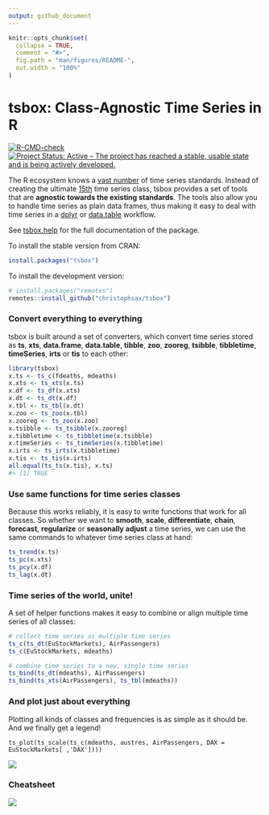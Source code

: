 ```yaml
---
output: github_document
---
```


<!-- README.md is generated from README.Rmd. Please edit that file -->

```r
knitr::opts_chunk$set(
  collapse = TRUE,
  comment = "#>",
  fig.path = "man/figures/README-",
  out.width = "100%"
)
```

# tsbox: Class-Agnostic Time Series in R

<!-- badges: start -->
[![R-CMD-check](https://github.com/christophsax/tsbox/workflows/R-CMD-check/badge.svg)](https://github.com/christophsax/tsbox/actions)
[![Project Status: Active – The project has reached a stable, usable state and is being actively developed.](https://www.repostatus.org/badges/latest/active.svg)](https://www.repostatus.org/#active)
<!-- badges: end -->

The R ecosystem knows a [vast
number](https://CRAN.R-project.org/view=TimeSeries)  of time series
standards. Instead of creating the ultimate [15th](https://xkcd.com/927/) time
series class, tsbox provides a set of tools that are **agnostic towards the
existing standards**. The tools also allow you to handle time series as plain
data frames, thus making it easy to deal with time series in a
[dplyr](https://CRAN.R-project.org/package=dplyr) or
[data.table](https://CRAN.R-project.org/package=data.table) workflow.

See [tsbox.help](https://www.tsbox.help/) for the full documentation of
the package.

To install the stable version from CRAN:
```r
install.packages("tsbox")
```

To install the development version:
```r
# install.packages("remotes")
remotes::install_github("christophsax/tsbox")
```

### Convert everything to everything

tsbox is built around a set of converters, which convert time series stored as
**ts**, **xts**, **data.frame**, **data.table**, **tibble**, **zoo**,
**zooreg**, **tsibble**,  **tibbletime**, **timeSeries**, **irts** or **tis** to
each other:

```r
library(tsbox)
x.ts <- ts_c(fdeaths, mdeaths)
x.xts <- ts_xts(x.ts)
x.df <- ts_df(x.xts)
x.dt <- ts_dt(x.df)
x.tbl <- ts_tbl(x.dt)
x.zoo <- ts_zoo(x.tbl)
x.zooreg <- ts_zoo(x.zoo)
x.tsibble <- ts_tsibble(x.zooreg)
x.tibbletime <- ts_tibbletime(x.tsibble)
x.timeSeries <- ts_timeSeries(x.tibbletime)
x.irts <- ts_irts(x.tibbletime)
x.tis <- ts_tis(x.irts)
all.equal(ts_ts(x.tis), x.ts)
#> [1] TRUE
```

### Use same functions for time series classes

Because this works reliably, it is easy to write
functions that work for all classes. So whether we want to **smooth**,
**scale**, **differentiate**, **chain**, **forecast**, **regularize** or
**seasonally adjust** a time series, we can use the same commands to whatever
time series class at hand:

```r
ts_trend(x.ts)
ts_pc(x.xts)
ts_pcy(x.df)
ts_lag(x.dt)
```

### Time series of the world, unite!

A set of helper functions makes it easy to combine or align multiple time
series of all classes:

```r
# collect time series as multiple time series
ts_c(ts_dt(EuStockMarkets), AirPassengers)
ts_c(EuStockMarkets, mdeaths)

# combine time series to a new, single time series
ts_bind(ts_dt(mdeaths), AirPassengers)
ts_bind(ts_xts(AirPassengers), ts_tbl(mdeaths))
```

### And plot just about everything

Plotting all kinds of classes and frequencies is as simple as it should be. And
we finally get a legend!

```
ts_plot(ts_scale(ts_c(mdeaths, austres, AirPassengers, DAX = EuStockMarkets[ ,'DAX'])))
```

![](https://raw.githubusercontent.com/christophsax/tsbox/master/vignettes/fig/myfig.png)


### Cheatsheet

<a href="https://www.cynkra.com/blog/2019-04-10-tsbox-01/tsbox-cheatsheet.pdf"><img style="max-width:50%;" src="https://www.cynkra.com/blog/2019-04-10-tsbox-01/tsbox-cheatsheet-small.jpg"></a>


